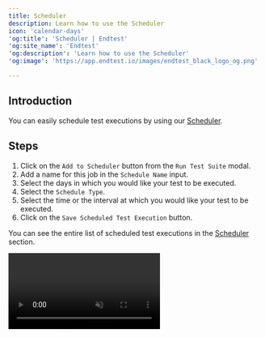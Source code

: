 ```yaml
---
title: Scheduler
description: Learn how to use the Scheduler
icon: 'calendar-days'
'og:title': 'Scheduler | Endtest'
'og:site_name': 'Endtest'
'og:description': 'Learn how to use the Scheduler'
'og:image': 'https://app.endtest.io/images/endtest_black_logo_og.png'

---
```


## Introduction

You can easily schedule test executions by using our <a class="endtest_link" href="https://app.endtest.io/scheduler">Scheduler</a>.

## Steps
1. Click on the `Add to Scheduler` button from the `Run Test Suite` modal.
2. Add a name for this job in the `Schedule Name` input.
3. Select the days in which you would like your test to be executed.
4. Select the `Schedule Type`.
5. Select the time or the interval at which you would like your test to be executed.
6. Click on the `Save Scheduled Test Execution` button.

You can see the entire list of scheduled test executions in the <a class="endtest_link" href="https://app.endtest.io/scheduler">Scheduler</a> section.

<video 
autoPlay
muted 
src="https://endtest-videos.s3-us-west-2.amazonaws.com/documentation/endtest_scheduler_new.mp4" >
</video>